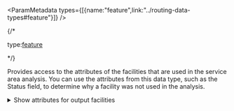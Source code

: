 

<ParamMetadata types={[{name:"feature",link:"../routing-data-types#feature"}]} />


{/* <p class="space-x-2"><span><span class="font-sm text-color-3">type:</span><a class="font-sm text-color-3" href="../routing-data-types#feature">feature</a></span></p> */}

Provides access to the attributes of the facilities that are used in the service area analysis. You can use the attributes from this data type, such as the Status field, to determine why a facility was not used in the analysis.

<details>
 <summary><span class="font-sm text-color-link">Show attributes for output facilities</span></summary>

<If c="requestType == 'direct'">
-   <p class="space-x-2"><span class="font-bold">ObjectID</span><span class="font-sm text-color-3">integer</span></p>

    If you specify `preserveObjectID=false`, the value for this field will be a system-generated ID. If `preserveObjectID=True`, the value for this field will be the `ObjectID` of your associated input.
    
</If>

-   <p class="space-x-2"><span class="font-bold">Name</span><span class="font-sm text-color-3">string (length: 500)</span><span class="font-bold text-[#00619b]">nullable</span></p>

    The name of the facility. The values for this field are copied from the `Name` field on the input facilities.

<NetworkLocation />

-   <p class="space-x-2"><span class="font-bold">CurbApproach</span><span class="font-sm text-color-3">integer</span><span class="font-bold text-[#00619b]">nullable</span></p>

    The direction a vehicle may arrive at and depart from the facility. The values for this field are copied from the `CurbApproach` field on the input facilities.

<Stats />

<SnapXYZ />

<If c="requestType == 'job'">

-  <p class="space-x-2"><span class="font-bold">FacilityOID</span><span class="font-sm text-color-3">integer</span><span class="font-bold text-[#00619b]">nullable</span></p>

    The `ObjectID` value of the input facility. 

-   <p class="space-x-2"><span class="font-bold">Bearing</span><span class="font-sm text-color-3">number (non-negative)</span><span class="font-bold text-[#00619b]">nullable</span></p>

    The values for this field are copied from the `Bearing` field on the input facilities.

-   <p class="space-x-2"><span class="font-bold">BearingTol</span><span class="font-sm text-color-3">number (non-negative)</span><span class="font-bold text-[#00619b]">nullable</span></p>

    The values for this field are copied from the `BearingTol` field on the input facilities.

-   <p class="space-x-2"><span class="font-bold">NavLatency</span><span class="font-sm text-color-3">number (non-negative)</span><span class="font-bold text-[#00619b]">nullable</span></p>

    The values for this field are copied from the `NavLatency` field on the input facilities.

-   <p class="space-x-2"><span class="font-bold">Breaks</span><span class="font-sm text-color-3">string (length: 128)</span><span class="font-bold text-[#00619b]">nullable</span></p>

    The values for this field are copied from the `Breaks` field on the input [`facilities`](#facilities).

-   <p class="space-x-2"><span class="font-bold">AdditionalTime</span><span class="font-sm text-color-3">number (non-negative)</span><span class="font-bold text-[#00619b]">nullable</span></p>

    The values for this field are copied from the `AdditionalTime` field on the input facilities.

-   <p class="space-x-2"><span class="font-bold">AdditionalDistance</span><span class="font-sm text-color-3">number (non-negative)</span><span class="font-bold text-[#00619b]">nullable</span></p>

    The values for this field are copied from the `AdditionalDistance` field on the input facilities.

</If>

{/* IMP: Need to figure out the If condition. The content is not shown if the publication part of the IF is used. When the publication part is removed, the content appears. But there is specific content for the direct request for rest and enterprise publications, so this need to be figured out as to why the If statement is not working with the two conditions */}

<If c="requestType =='direct'">

-   <p class="space-x-2"><span class="font-bold">Attr_[Cost]</span><span class="font-sm text-color-3">number (non-negative)</span><span class="font-bold text-[#00619b]">nullable</span></p>

    This field stores the additional time, distance, or other travel cost for the facility. Adding a value to this field reduces the reach of the service area. 

    If you're finding the service areas for three facilities using `TravelTime` as the cost, the `Attr_TravelTime`  field can be used to store the amount of time spent at the facility.

    The value you enter affects the analysis only when the [Cost] part of the field name (`Attr_[Cost]`) is used as impedance attribute or accumulate attribute for the analysis. For example, if you add a 5 to `Attr_TravelTime`, but the cost attribute used in the analysis is `Attr_TruckTravelTime`, the additional five minutes aren't included in the analysis results; however, if you change the network cost attribute to `TravelTime`, which corresponds with `Attr_TravelTime`, the five minutes you entered are added to the results.
</If>


<If c="requestType== 'direct' && publication == 'rest/online'">

-   <p class="space-x-2"><span class="font-bold">Breaks_[Impedance]</span><span class="font-sm text-color-3">number (non-negative)</span><span class="font-bold text-[#00619b]">nullable</span></p>

    You can store different polygon break values for each service area facility in the `Breaks_[Impedance]` field. Given two facilities, this means you can generate 5- and 10- minute service area polygons for one facility and 6-, 9-, and 12- minute polygons for another facility.

    The value for the `Breaks_[Impedance]` attribute overrides the `defaultBreaks` parameter value. If `Breaks_[Impedance]` is not set for a facility, the service will use the value specified as the `defaultBreaks` parameter.
</If>

<If c="requestType== 'direct' && publication == 'services-reference/enterprise'">
    
-   <p class="space-x-2"><span class="font-bold">Breaks_[Cost]</span><span class="font-sm text-color-3">number (non-negative)</span><span class="font-bold text-[#00619b]">nullable</span></p>

    You can store different polygon break values for each service area facility in the `Breaks_[Cost]` field. Given two facilities, this means you can generate 5- and 10- minute service area polygons for one facility and 6-, 9-, and 12- minute polygons for another facility.

    The value for the `Breaks_[Cost]` attribute overrides the `defaultBreaks` parameter value. If `Breaks_[Cost]` is not set for a facility, the service will use the value specified as the `defaultBreaks` parameter.
</If>

</details>

